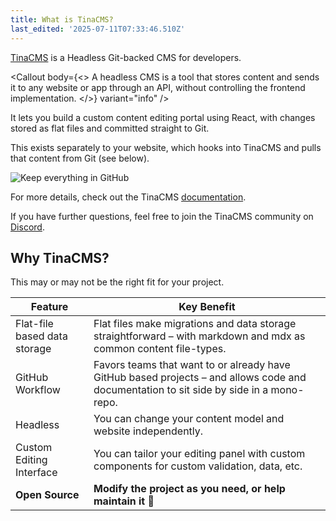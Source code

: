 ```yaml
---
title: What is TinaCMS?
last_edited: '2025-07-11T07:33:46.510Z'
---
```


[TinaCMS](https://tina.io) is a Headless Git-backed CMS for developers.

<Callout
  body={<>
    A headless CMS is a tool that stores content and sends it to any website or app through an API, without controlling the frontend implementation.
  </>}
  variant="info"
/>

It lets you build a custom content editing portal using React, with changes stored as flat files and committed straight to Git.

This exists separately to your website, which hooks into TinaCMS and pulls that content from Git (see below).

![](</img/landing-assets/TinaCMS-docs-graphics-01@2x (1).jpg> "Keep everything in GitHub")

For more details, check out the TinaCMS [documentation](https://tina.io/docs).

If you have further questions, feel free to join the TinaCMS community on [Discord](https://discord.com/invite/zumN63Ybpf).

## Why TinaCMS?

This may or may not be the right fit for your project.

| Feature                      | Key Benefit                                                                                                                             |
| ---------------------------- | --------------------------------------------------------------------------------------------------------------------------------------- |
| Flat-file based data storage | Flat files make migrations and data storage straightforward – with markdown and mdx as common content file-types.                       |
| GitHub Workflow              | Favors teams that want to or already have GitHub based projects – and allows code and documentation to sit side by side in a mono-repo. |
| Headless                     | You can change your content model and website independently.                                                                            |
| Custom Editing Interface     | You can tailor your editing panel with custom components for custom validation, data, etc.                                              |
| **Open Source**              | **Modify the project as you need, or help maintain it 🫶**                                                                              |

